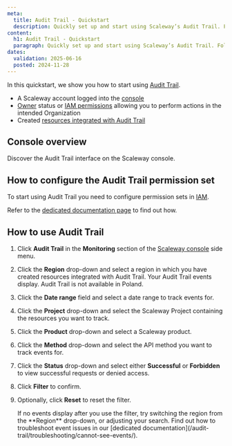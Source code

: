 ```yaml
---
meta:
  title: Audit Trail - Quickstart
  description: Quickly set up and start using Scaleway’s Audit Trail. Follow steps to configure permissions and track events across regions and projects.
content:
  h1: Audit Trail - Quickstart
  paragraph: Quickly set up and start using Scaleway’s Audit Trail. Follow steps to configure permissions and track events across regions and projects.
dates:
  validation: 2025-06-16
  posted: 2024-11-28
---
```



In this quickstart, we show you how to start using [Audit Trail](/audit-trail/concepts/#audit-trail).

<Requirements />

- A Scaleway account logged into the [console](https://console.scaleway.com)
- [Owner](/iam/concepts/#owner) status or [IAM permissions](/iam/concepts/#permission) allowing you to perform actions in the intended Organization
- Created [resources integrated with Audit Trail](/audit-trail/reference-content/resource-integration-with-adt/)

## Console overview
Discover the Audit Trail interface on the Scaleway console.
<GuideFlow src="https://app.guideflow.com/embed/er56lj7ulp"/>

## How to configure the Audit Trail permission set

To start using Audit Trail you need to configure permission sets in [IAM](/iam/concepts/#iam).

Refer to the [dedicated documentation page](/audit-trail/how-to/configure-audit-trail-permissions/) to find out how.

## How to use Audit Trail

1. Click **Audit Trail** in the **Monitoring** section of the [Scaleway console](https://console.scaleway.com/) side menu.
2. Click the **Region** drop-down and select a region in which you have created resources integrated with Audit Trail. Your Audit Trail events display.
      <Message type="note">
       Audit Trail is not available in Poland.
      </Message>
3. Click the **Date range** field and select a date range to track events for.
4. Click the **Project** drop-down and select the Scaleway Project containing the resources you want to track.
5. Click the **Product** drop-down and select a Scaleway product.
6. Click the **Method** drop-down and select the API method you want to track events for.
7. Click the **Status** drop-down and select either **Successful** or **Forbidden** to view successful requests or denied access.
8. Click **Filter** to confirm.
9. Optionally, click **Reset** to reset the filter.

    <Message type="tip">
     If no events display after you use the filter, try switching the region from the **Region** drop-down, or adjusting your search. Find out how to troubleshoot event issues in our [dedicated documentation](/audit-trail/troubleshooting/cannot-see-events/).
    </Message>